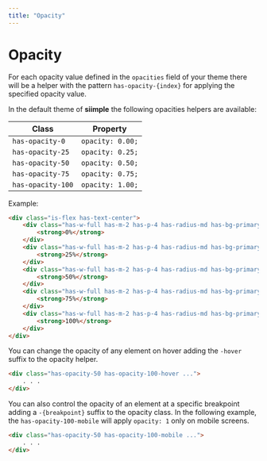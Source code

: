 ```yaml
---
title: "Opacity"
---
```


# Opacity

For each opacity value defined in the `opacities` field of your theme there will be a helper with the pattern `has-opacity-{index}` for applying the specified opacity value.

In the default theme of **siimple** the following opacities helpers are available:

| Class | Property |
|-------|----------|
| `has-opacity-0` | `opacity: 0.00;` |
| `has-opacity-25` | `opacity: 0.25;` |
| `has-opacity-50` | `opacity: 0.50;` |
| `has-opacity-75` | `opacity: 0.75;` |
| `has-opacity-100` | `opacity: 1.00;` |

Example:

```html live=true color=white
<div class="is-flex has-text-center">
    <div class="has-w-full has-m-2 has-p-4 has-radius-md has-bg-primary has-opacity-0">
        <strong>0%</strong>
    </div>
    <div class="has-w-full has-m-2 has-p-4 has-radius-md has-bg-primary has-opacity-25">
        <strong>25%</strong>
    </div>
    <div class="has-w-full has-m-2 has-p-4 has-radius-md has-bg-primary has-opacity-50">
        <strong>50%</strong>
    </div>
    <div class="has-w-full has-m-2 has-p-4 has-radius-md has-bg-primary has-opacity-75">
        <strong>75%</strong>
    </div>
    <div class="has-w-full has-m-2 has-p-4 has-radius-md has-bg-primary has-opacity-100">
        <strong>100%</strong>
    </div>
</div>
```

You can change the opacity of any element on hover adding the `-hover` suffix to the opacity helper.

```html
<div class="has-opacity-50 has-opacity-100-hover ...">
    . . .
</div>
```

You can also control the opacity of an element at a specific breakpoint adding a `-{breakpoint}` suffix to the opacity class. In the following example, the `has-opacity-100-mobile` will apply `opacity: 1` only on mobile screens.

```html
<div class="has-opacity-50 has-opacity-100-mobile ...">
    . . . 
</div>
```
